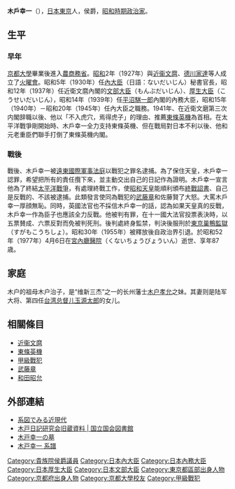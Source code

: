 {{Infobox Officeholder
| original_name =
| image =Koichi Kido.jpg
| caption       = 
| country       ={{JPN}}
| order         = 13
| term_start    =1940年6月1日
| term_end      =1945年11月24日
| office    = 日本內大臣
| predecessor2  = [[湯淺倉平|湯淺倉平]]
| successor2    = 無（廢止）
| birth_date    = 1889年7月18日
| birth_place   = {{JPN}}[[東京都|東京都]][[東京市|東京市]]
| death_date    = {{death_date_and_age|1977|4|6|1889|7|18}}
| death_place   = {{JPN}}[[東京都|東京都]][[千代田區|千代田區]][[千代田|千代田]]
| religion      = 
| profession    = 
| spouse        = 
| party         = 
}} 
{{japanese|japanese=木戸幸一|kana=きど こういち|romaji=Kido Kōichi}}
'''木戶幸一'''（{{bd|1889年|7月18日|1977年|4月6日|Kido Kōichi}}），[[日本|日本]][[東京|東京]]人，侯爵，[[昭和|昭和時期]][[政治家|政治家]]。

== 生平 ==
=== 早年 ===
[[京都大學|京都大學]]畢業後進入[[農商務省|農商務省]]。[[昭和|昭和]]2年（1927年）與[[近衞文麿|近衞文麿]]、[[德川家達|德川家達]]等人成立了[[火曜會|火曜會]]。昭和5年（1930年）任[[內大臣府|內大臣]]（日語：ないだいじん）秘書官長，昭和12年（1937年）任近衛文麿內閣的[[文部大臣|文部大臣]]（もんぶだいじん）、[[厚生大臣|厚生大臣]]（こうせいだいじん），昭和14年（1939年）任[[平沼騏一郎|平沼騏一郎]]內閣的內務大臣，昭和15年（1940年）－昭和20年（1945年）任內大臣之職務。1941年、在近衛文磨第三次内閣辞職以後、他以「不入虎穴，焉得虎子」的理由、推薦[[東條英機|東條英機]]為首相。在太平洋戰爭剛開始時、木戶幸一全力支持東條英機、但在戰局對日本不利以後、他和元老重臣們聯手打倒了東條英機内閣。

=== 戰後 ===
戰後、木戶幸一被[[遠東國際軍事法庭|遠東國際軍事法庭]]以戰犯之罪名逮捕。為了保住天皇，木戶幸一認罪，希望把所有的責任攬下來，並主動交出自己的日記作為證明。木戶幸一宣言他為了終結[[太平洋戰爭|太平洋戰爭]]，有處理終戰工作，使[[昭和天皇|昭和天皇]]能順利頒布[[終戰詔書|終戰詔書]]、自己是反戰的、不該被逮捕。此類發言使同為戰犯的[[武藤章|武藤章]]和佐藤賢了大怒。大罵木戶幸一厚顔無恥。同時，英國法官也不採信木戶幸一的話，認為如果天皇真的反戰，木戶幸一作為臣子也應該全力反戰。他被判有罪，在十一國大法官投票表決時，以五票賛成、六票反對而免被判死刑。後判處終身監禁，判決後服刑於[[東京巢鴨監獄|東京巢鴨監獄]]（すがもこうちしょ）。昭和30年（1955年）被釋放後自政治界引退。於昭和52年（1977年）4月6日在[[宮內廳醫院|宮內廳醫院]]（くないちょうびょういん）逝世、享年87歳。

== 家庭 ==
木户的祖母木户治子，是“维新三杰”之一的长州藩士[[木户孝允|木户孝允]]之妹。其妻则是陆军大将、第四任[[台湾总督|台湾总督]][[儿玉源太郎|儿玉源太郎]]的女儿。

== 相關條目 ==
* [[近衞文麿|近衞文麿]]
* [[東條英機|東條英機]]
* [[甲級戰犯|甲級戰犯]]
* [[武藤章|武藤章]]
* [[和田昭允|和田昭允]]

== 外部連結 ==
* [https://web.archive.org/web/20090227094318/http://episode.kingendaikeizu.net/13.htm 系図でみる近現代]
* [https://web.archive.org/web/20090211172606/http://ndl.go.jp/jp/data/kensei_shiryo/kensei/kidonikkikennkyuukai.html 木戸日記研究会旧蔵資料 | 国立国会図書館]
* [http://www6.plala.or.jp/guti/cemetery/PERSON/K/kido_k.html 木戸幸一の墓] {{Wayback|url=http://www6.plala.or.jp/guti/cemetery/PERSON/K/kido_k.html |date=20090227075841 }}
* [http://www2.airnet.ne.jp/hillside/roots/036.html 木戸幸一 系譜] {{Wayback|url=http://www2.airnet.ne.jp/hillside/roots/036.html |date=20090227082514 }}

{{start box}}
{{succession box|[[末次信正|末次信正]]|[[小原直|小原直]]|[[內務大臣|內務大臣]]|第58任：1939年－1939年}}
{{end box}}
{{start box}}
{{succession box|[[湯淺倉平|湯淺倉平]]|無（廢止）|[[內大臣|內大臣]]|第13任：1940年－1945年}}
{{end box}}

{{文部科學大臣}}
{{内務大臣}}
{{厚生勞動大臣}}

{{远东国际军事法庭}}

{{Authority control}}
{{DEFAULTSORT:Kido Kouichi}}
[[Category:貴族院侯爵議員|Category:貴族院侯爵議員]]
[[Category:日本內大臣|Category:日本內大臣]]
[[Category:日本內務大臣|Category:日本內務大臣]]
[[Category:日本厚生大臣|Category:日本厚生大臣]]
[[Category:日本文部大臣|Category:日本文部大臣]]
[[Category:東京都區部出身人物|Category:東京都區部出身人物]]
[[Category:京都府出身人物|Category:京都府出身人物]]
[[Category:京都大學校友|Category:京都大學校友]]
[[Category:甲級戰犯|Category:甲級戰犯]]